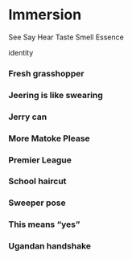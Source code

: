 # Immersion

See
Say
Hear
Taste
Smell
Essence

identity


### Fresh grasshopper



### Jeering is like swearing



### Jerry can



### More Matoke Please



### Premier League



### School haircut



### Sweeper pose



### This means "yes"



### Ugandan handshake